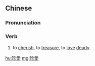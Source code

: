 {{also|珍爱}}
==Chinese==
{{zh-forms|s=珍爱}}

===Pronunciation===
{{zh-pron
|m=zhēn'ài
|c=zan1 oi3
|mn=qz,xm,zz:tin-ài
|cat=v
}}

===Verb===
{{zh-verb}}

# to [[cherish]], to [[treasure]], to [[love]] [[dearly]]

[[hu:珍愛]]
[[mg:珍愛]]